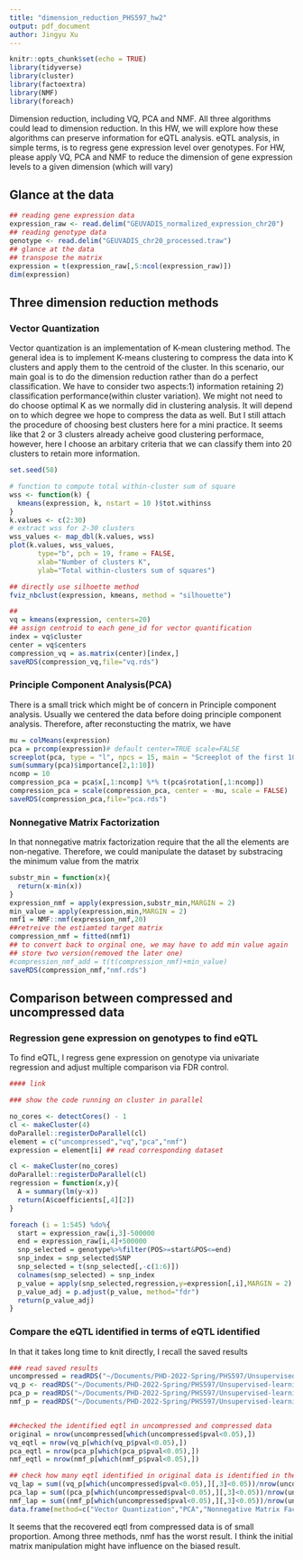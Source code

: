 ```yaml
---
title: "dimension_reduction_PHS597_hw2"
output: pdf_document
author: Jingyu Xu
---
```


```r
knitr::opts_chunk$set(echo = TRUE)
library(tidyverse)
library(cluster)
library(factoextra)
library(NMF)
library(foreach)
```

Dimension reduction, including VQ, PCA and NMF. All three algorithms could lead to dimension reduction. In this HW, we will explore how these algorithms can preserve information for eQTL analysis. eQTL analysis, in simple terms, is to regress gene expression level over genotypes. For HW, please apply VQ, PCA and NMF to reduce the dimension of gene expression levels to a given dimension (which will vary)


## Glance at the data

```r
## reading gene expression data
expression_raw <- read.delim("GEUVADIS_normalized_expression_chr20")
## reading genotype data
genotype <- read.delim("GEUVADIS_chr20_processed.traw")
## glance at the data
## transpose the matrix
expression = t(expression_raw[,5:ncol(expression_raw)])
dim(expression)
```


## Three dimension reduction methods

### Vector Quantization

Vector quantization is an implementation of K-mean clustering method. The general idea is to implement K-means clustering to compress the data into K clusters and apply them to the centroid of the cluster. In this scenario, our main goal is to do the dimension reduction rather than do a perfect classification. We have to consider two aspects:1) information retaining 2) classification performance(within cluster variation). We might not need to do choose optimal K as we normally did in clustering analysis. It will depend on to which degree we hope to compress the data as well. But I still attach the procedure of choosing best clusters here for a mini practice.
It seems like that 2 or 3 clusters already acheive good clustering performace, however, here I choose an arbitary criteria that we can classify them into 20 clusters to retain more information.

```r
set.seed(58)

# function to compute total within-cluster sum of square 
wss <- function(k) {
  kmeans(expression, k, nstart = 10 )$tot.withinss
}
k.values <- c(2:30)
# extract wss for 2-30 clusters
wss_values <- map_dbl(k.values, wss)
plot(k.values, wss_values,
       type="b", pch = 19, frame = FALSE, 
       xlab="Number of clusters K",
       ylab="Total within-clusters sum of squares")

## directly use silhoette method
fviz_nbclust(expression, kmeans, method = "silhouette")

##
vq = kmeans(expression, centers=20)
## assign centroid to each gene_id for vector quantification
index = vq$cluster
center = vq$centers
compression_vq = as.matrix(center)[index,]
saveRDS(compression_vq,file="vq.rds")
```

### Principle Component Analysis(PCA)

There is a small trick which might be of concern in Principle component analysis. Usually we centered the data before doing principle component analysis. Therefore, after reconstucting the matrix, we have 

```r
mu = colMeans(expression)
pca = prcomp(expression)# default center=TRUE scale=FALSE
screeplot(pca, type = "l", npcs = 15, main = "Screeplot of the first 10 PCs")
sum(summary(pca)$importance[2,1:10])
ncomp = 10
compression_pca = pca$x[,1:ncomp] %*% t(pca$rotation[,1:ncomp])
compression_pca = scale(compression_pca, center = -mu, scale = FALSE)
saveRDS(compression_pca,file="pca.rds")
```

### Nonnegative Matrix Factorization

In that nonnegative matrix factorization require that the all the elements are non-negative. Therefore, we could manipulate the dataset by substracing the minimum value from the matrix

```r
substr_min = function(x){
  return(x-min(x))
}
expression_nmf = apply(expression,substr_min,MARGIN = 2)
min_value = apply(expression,min,MARGIN = 2)
nmf1 = NMF::nmf(expression_nmf,20)
##retreive the estiamted target matrix
compression_nmf = fitted(nmf1)
## to convert back to orginal one, we may have to add min value again
## store two version(removed the later one)
#compression_nmf_add = t(t(compression_nmf)+min_value)
saveRDS(compression_nmf,"nmf.rds")
```

## Comparison between compressed and uncompressed data

### Regression gene expression on genotypes to find eQTL

To find eQTL, I regress gene expression on genotype via univariate regression and adjust multiple comparison via FDR control.

```r
#### link 

### show the code running on cluster in parallel 

no_cores <- detectCores() - 1
cl <- makeCluster(4)
doParallel::registerDoParallel(cl)
element = c("uncompressed","vq","pca","nmf")
expression = element[i] ## read corresponding dataset

cl <- makeCluster(no_cores)
doParallel::registerDoParallel(cl)
regression = function(x,y){
  A = summary(lm(y~x))
  return(A$coefficients[,4][2])
}

foreach (i = 1:545) %do%{
  start = expression_raw[i,3]-500000
  end = expression_raw[i,4]+500000
  snp_selected = genotype%>%filter(POS>=start&POS<=end)
  snp_index = snp_selected$SNP
  snp_selected = t(snp_selected[,-c(1:6)])
  colnames(snp_selected) = snp_index 
  p_value = apply(snp_selected,regression,y=expression[,i],MARGIN = 2)
  p_value_adj = p.adjust(p_value, method="fdr")
  return(p_value_adj)
}

```


### Compare the eQTL identified in terms of eQTL identified

In that it takes long time to knit directly, I recall the saved results

```r
### read saved results
uncompressed = readRDS("~/Documents/PHD-2022-Spring/PHS597/Unsupervised-learning-for-dimension-reduction-with-application-to-eQTL-analysis/original.rds")
vq_p <- readRDS("~/Documents/PHD-2022-Spring/PHS597/Unsupervised-learning-for-dimension-reduction-with-application-to-eQTL-analysis/vq_uncompress.rds")
pca_p = readRDS("~/Documents/PHD-2022-Spring/PHS597/Unsupervised-learning-for-dimension-reduction-with-application-to-eQTL-analysis/pca_uncompress.rds")
nmf_p = readRDS("~/Documents/PHD-2022-Spring/PHS597/Unsupervised-learning-for-dimension-reduction-with-application-to-eQTL-analysis/nmf_uncompress.rds")


##checked the identified eqtl in uncompressed and compressed data
original = nrow(uncompressed[which(uncompressed$pval<0.05),])
vq_eqtl = nrow(vq_p[which(vq_p$pval<0.05),])
pca_eqtl = nrow(pca_p[which(pca_p$pval<0.05),])
nmf_eqtl = nrow(nmf_p[which(nmf_p$pval<0.05),])

## check how many eqtl identified in original data is identified in the dimension reduction method
vq_lap = sum((vq_p[which(uncompressed$pval<0.05),][,3]<0.05))/nrow(uncompressed)
pca_lap = sum((pca_p[which(uncompressed$pval<0.05),][,3]<0.05))/nrow(uncompressed)
nmf_lap = sum((nmf_p[which(uncompressed$pval<0.05),][,3]<0.05))/nrow(uncompressed)
data.frame(method=c("Vector Quantization","PCA","Nonnegative Matrix Factorization"),recovered_eqtl = c(vq_lap,pca_lap,nmf_lap))%>%knitr::kable()
```

It seems that the recovered eqtl from compressed data is of small proportion. Among three methods, nmf has the worst result. I think the initial matrix manipulation might have influence on the biased result. 



